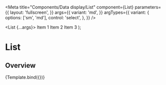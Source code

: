 

<Meta
  title="Components/Data display/List"
  component={List}
  parameters={{
    layout: 'fullscreen',
  }}
  args={{
    variant: 'md',
  }}
  argTypes={{
    variant: {
      options: ['sm', 'md'],
      control: 'select',
    },
  }}
/>

  <List {...args}>
    <ListItem>Item 1</ListItem>
    <ListItem>Item 2</ListItem>
    <ListItem>Item 3</ListItem>
  </List>
);

# List

## Overview

<Canvas>
  <Story name="List">{Template.bind({})}</Story>
</Canvas>
